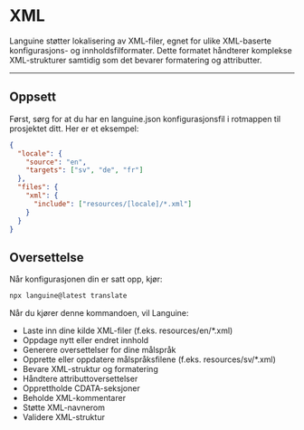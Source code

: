 # XML

Languine støtter lokalisering av XML-filer, egnet for ulike XML-baserte konfigurasjons- og innholdsfilformater. Dette formatet håndterer komplekse XML-strukturer samtidig som det bevarer formatering og attributter.

---

## Oppsett

Først, sørg for at du har en languine.json konfigurasjonsfil i rotmappen til prosjektet ditt. Her er et eksempel:

```json
{
  "locale": {
    "source": "en",
    "targets": ["sv", "de", "fr"]
  },
  "files": {
    "xml": {
      "include": ["resources/[locale]/*.xml"]
    }
  }
}
```

## Oversettelse

Når konfigurasjonen din er satt opp, kjør:

```bash
npx languine@latest translate
```

Når du kjører denne kommandoen, vil Languine:

- Laste inn dine kilde XML-filer (f.eks. resources/en/*.xml)
- Oppdage nytt eller endret innhold
- Generere oversettelser for dine målspråk
- Opprette eller oppdatere målspråksfilene (f.eks. resources/sv/*.xml)
- Bevare XML-struktur og formatering
- Håndtere attributtoversettelser
- Opprettholde CDATA-seksjoner
- Beholde XML-kommentarer
- Støtte XML-navnerom
- Validere XML-struktur

